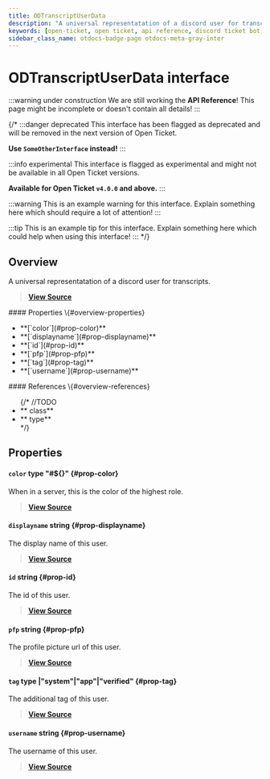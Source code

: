 ```yaml
---
title: ODTranscriptUserData
description: "A universal representatation of a discord user for transcripts."
keywords: [open-ticket, open ticket, api reference, discord ticket bot, interface]
sidebar_class_name: otdocs-badge-page otdocs-meta-gray-inter
---
```

<head>
    <link rel="apple-touch-icon" href="/img/logo_vertical.png"/>
</head>

# ODTranscriptUserData <M color="gray">interface</M>

:::warning under construction
We are still working the **API Reference**! This page might be incomplete or doesn't contain all details!
:::

{/*
:::danger deprecated
This interface has been flagged as deprecated and will be removed in the next version of Open Ticket.

**Use `SomeOtherInterface` instead!**
:::

:::info experimental
This interface is flagged as experimental and might not be available in all Open Ticket versions.

**Available for Open Ticket `v4.0.0` and above.**
:::

:::warning
This is an example warning for this interface. Explain something here which should require a lot of attention!
:::

:::tip
This is an example tip for this interface. Explain something here which could help when using this interface!
:::
*/}

## Overview
A universal representatation of a discord user for transcripts.

> [**View Source**](https://otgithub.dj-dj.be/tree/main/src/core/api/openticket/transcript.ts#L493)

<FlexHorizontal>
<div style={{width:"50%"}} className="otdocs-flex-mobile-width">
    #### Properties \{#overview-properties}
    <ul>
        <li>**[`color`](#prop-color)**</li>
        <li>**[`displayname`](#prop-displayname)**</li>
        <li>**[`id`](#prop-id)**</li>
        <li>**[`pfp`](#prop-pfp)**</li>
        <li>**[`tag`](#prop-tag)**</li>
        <li>**[`username`](#prop-username)**</li>
    </ul>
</div>
<div style={{width:"50%"}} className="otdocs-flex-mobile-width">
    #### References \{#overview-references}
    <ul>
        {/*
        //TODO
        <li>**<code><ApiUrl url="class:ODId" label="api.ODId"/></code> <M color="purple">class</M>**</li>
        <li>**<code><ApiUrl url="type:ODExampleType" label="api.ODExampleType"/></code> <M color="brown">type</M>**</li>
        */}
    </ul>
</div>
</FlexHorizontal>

## Properties
<Divider></Divider>
#### `color` <M color="brown">type</M> <ApiBlock>"#${<ApiUrl url="js:string" label="string"/>}"</ApiBlock> \{#prop-color}
When in a server, this is the color of the highest role.

> [**View Source**](https://otgithub.dj-dj.be/tree/main/src/core/api/openticket/transcript.ts#L505)

<Divider></Divider>
#### `displayname` <M color="blue">string</M> <ApiBlock><ApiUrl url="js:string" label="string"/></ApiBlock> \{#prop-displayname}
The display name of this user.

> [**View Source**](https://otgithub.dj-dj.be/tree/main/src/core/api/openticket/transcript.ts#L499)

<Divider></Divider>
#### `id` <M color="blue">string</M> <ApiBlock><ApiUrl url="js:string" label="string"/></ApiBlock> \{#prop-id}
The id of this user.

> [**View Source**](https://otgithub.dj-dj.be/tree/main/src/core/api/openticket/transcript.ts#L495)

<Divider></Divider>
#### `pfp` <M color="blue">string</M> <ApiBlock><ApiUrl url="js:string" label="string"/></ApiBlock> \{#prop-pfp}
The profile picture url of this user.

> [**View Source**](https://otgithub.dj-dj.be/tree/main/src/core/api/openticket/transcript.ts#L501)

<Divider></Divider>
#### `tag` <M color="brown">type</M> <ApiBlock><ApiUrl url="js:null" label="null"/>|"system"|"app"|"verified"</ApiBlock> \{#prop-tag}
The additional tag of this user.

> [**View Source**](https://otgithub.dj-dj.be/tree/main/src/core/api/openticket/transcript.ts#L503)

<Divider></Divider>
#### `username` <M color="blue">string</M> <ApiBlock><ApiUrl url="js:string" label="string"/></ApiBlock> \{#prop-username}
The username of this user.

> [**View Source**](https://otgithub.dj-dj.be/tree/main/src/core/api/openticket/transcript.ts#L497)

<Divider></Divider>
